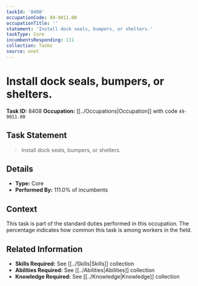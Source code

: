 ```yaml
---
taskId: '8408'
occupationCode: 49-9011.00
occupationTitle: ''
statement: 'Install dock seals, bumpers, or shelters.'
taskType: Core
incumbentsResponding: 111
collection: Tasks
source: onet
---
```

# Install dock seals, bumpers, or shelters.

**Task ID:** 8408
**Occupation:** [[../Occupations|Occupation]] with code `49-9011.00`

## Task Statement

> Install dock seals, bumpers, or shelters.

## Details

- **Type:** Core
- **Performed By:** 111.0% of incumbents

## Context

This task is part of the standard duties performed in this occupation. The percentage indicates how common this task is among workers in the field.

## Related Information

- **Skills Required:** See [[../Skills|Skills]] collection
- **Abilities Required:** See [[../Abilities|Abilities]] collection
- **Knowledge Required:** See [[../Knowledge|Knowledge]] collection
